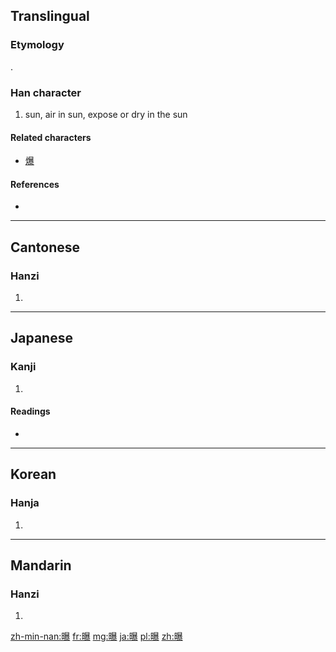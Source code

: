 ==Translingual==

===Etymology===
{{Han compound|日|暴|ls=psc|c1=s|t1=sun|c2=p}}.

===Han character===
{{Han char|rn=72|rad=日|as=15|sn=19|four=6603<sub>2</sub>|canj=日日廿水 (AATE)}}

# sun, air in sun, expose or dry in the sun

====Related characters====
* [[爆]]

====References====
* {{Han ref|kx=0501.180|dkj=14239|dj=0871.280|hdz=21540.130|uh=66DD|ud=26333|bh=C36E|bd=50030}}

----

==Cantonese==

===Hanzi===
{{yue-hanzi|jyut=|y=buk6}}

# {{defn|lang=yue|sort=日15}}

----

==Japanese==

===Kanji===
{{ja-kanji|grade=|rs=日15}}

# {{defn|lang=ja|sort=日15}}

====Readings====
* {{ja-readings|on=[[ばく]] (baku)|kun=[[さら]] (sara), [[さらす]] (sarasu)}}

----

==Korean==

===Hanja===
{{ko-hanja|hangeul=[[포]], [[폭]]|eumhun=|rv=po, pok|mr=p'o, p'ok|y=pho, phok}}

# {{defn|lang=ko|sort=日15}}

----

==Mandarin==

===Hanzi===
{{cmn-hanzi|pin=[[pù]] ([[pu4]])|wg=p'u<sup>4</sup>}}

# {{defn|lang=cmn|sort=日15}}

[[zh-min-nan:曝]]
[[fr:曝]]
[[mg:曝]]
[[ja:曝]]
[[pl:曝]]
[[zh:曝]]